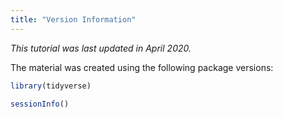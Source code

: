 ```yaml
---
title: "Version Information"
---
```


*This tutorial was last updated in April 2020.*

The material was created using the following package versions:

```r
library(tidyverse)
```

```r
sessionInfo()
```